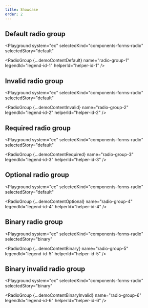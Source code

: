 ```yaml
---
title: Showcase
order: 2
---
```




## Default radio group

<Playground
  system="ec"
  selectedKind="components-forms-radio"
  selectedStory="default"
>
  <RadioGroup
    {...demoContentDefault}
    name="radio-group-1"
    legendId="legend-id-1"
    helperId="helper-id-1"
  />
</Playground>

## Invalid radio group

<Playground
  system="ec"
  selectedKind="components-forms-radio"
  selectedStory="default"
>
  <RadioGroup
    {...demoContentInvalid}
    name="radio-group-2"
    legendId="legend-id-2"
    helperId="helper-id-2"
  />
</Playground>

## Required radio group

<Playground
  system="ec"
  selectedKind="components-forms-radio"
  selectedStory="default"
>
  <RadioGroup
    {...demoContentRequired}
    name="radio-group-3"
    legendId="legend-id-3"
    helperId="helper-id-3"
  />
</Playground>

## Optional radio group

<Playground
  system="ec"
  selectedKind="components-forms-radio"
  selectedStory="default"
>
  <RadioGroup
    {...demoContentOptional}
    name="radio-group-4"
    legendId="legend-id-4"
    helperId="helper-id-4"
  />
</Playground>

## Binary radio group

<Playground
  system="ec"
  selectedKind="components-forms-radio"
  selectedStory="binary"
>
  <RadioGroup
    {...demoContentBinary}
    name="radio-group-5"
    legendId="legend-id-5"
    helperId="helper-id-5"
  />
</Playground>

## Binary invalid radio group

<Playground
  system="ec"
  selectedKind="components-forms-radio"
  selectedStory="binary"
>
  <RadioGroup
    {...demoContentBinaryInvalid}
    name="radio-group-6"
    legendId="legend-id-6"
    helperId="helper-id-6"
  />
</Playground>
